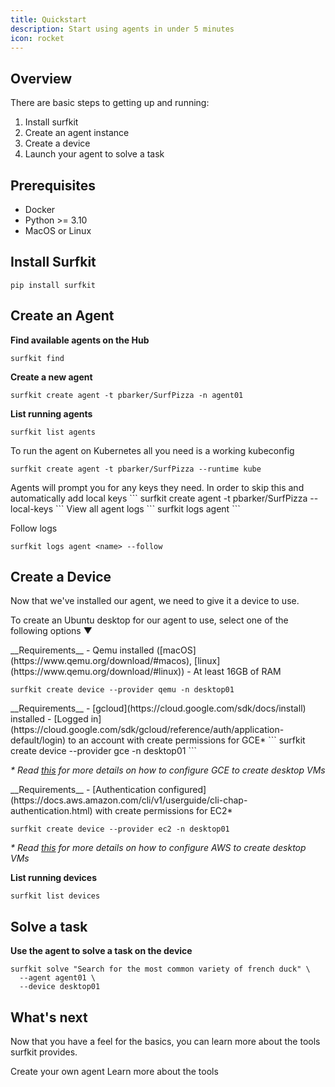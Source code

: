 ```yaml
---
title: Quickstart
description: Start using agents in under 5 minutes
icon: rocket
---
```


## Overview

There are basic steps to getting up and running:

1) Install surfkit
2) Create an agent instance
3) Create a device
4) Launch your agent to solve a task

## Prerequisites

- Docker
- Python >= 3.10
- MacOS or Linux


## Install Surfkit

```
pip install surfkit
```

## Create an Agent

**Find available agents on the Hub**

```
surfkit find
```

**Create a new agent**

```
surfkit create agent -t pbarker/SurfPizza -n agent01
```

**List running agents**

```
surfkit list agents
```

<AccordionGroup>

<Accordion icon="sailboat" title="Create an agent on Kubernetes">
To run the agent on Kubernetes all you need is a working kubeconfig

```
surfkit create agent -t pbarker/SurfPizza --runtime kube
```

</Accordion>
<Accordion icon="key" title="Automatically add local API keys">
Agents will prompt you for any keys they need. In order to skip this and automatically add local keys
```
surfkit create agent -t pbarker/SurfPizza --local-keys
```

</Accordion>
<Accordion icon="file" title="View agent logs">
View all agent logs
```
surfkit logs agent <name>
```

Follow logs

```
surfkit logs agent <name> --follow
```

</Accordion>
</AccordionGroup>

## Create a Device

Now that we've installed our agent, we need to give it a device to use.

To create an Ubuntu desktop for our agent to use, select one of the following options ▼

<AccordionGroup>
<Accordion icon="q" title="Create a local desktop using Qemu">
__Requirements__
- Qemu installed ([macOS](https://www.qemu.org/download/#macos), [linux](https://www.qemu.org/download/#linux))
- At least 16GB of RAM

```
surfkit create device --provider qemu -n desktop01
```

</Accordion>

<Accordion icon="google" title="Create a desktop on GCE">
__Requirements__
- [gcloud](https://cloud.google.com/sdk/docs/install) installed
- [Logged in](https://cloud.google.com/sdk/gcloud/reference/auth/application-default/login) to an account with create permissions for GCE*
```
surfkit create device --provider gce -n desktop01
```

_* Read [this](/configuration#configure-gcp-to-create-desktop-vms) for more details on how to configure GCE to create desktop VMs_


</Accordion>
<Accordion icon="aws" title="Create a desktop on EC2">
__Requirements__
- [Authentication configured](https://docs.aws.amazon.com/cli/v1/userguide/cli-chap-authentication.html) with create permissions for EC2*

```
surfkit create device --provider ec2 -n desktop01
```

_* Read [this](/configuration#configure-aws-to-create-desktop-vms) for more details on how to configure AWS to create desktop VMs_

</Accordion>

</AccordionGroup>

**List running devices**

```
surfkit list devices
```

## Solve a task

**Use the agent to solve a task on the device**

```
surfkit solve "Search for the most common variety of french duck" \
  --agent agent01 \
  --device desktop01
```

## What's next

Now that you have a feel for the basics, you can learn more about the tools surfkit provides.

<CardGroup>

<Card title="Create an Agent" icon="screwdriver-wrench" href="/advanced_tutorial">
  Create your own agent
</Card>

<Card title="Learn more" icon="wrench" href="/introduction">
  Learn more about the tools
</Card>

</CardGroup>
